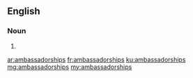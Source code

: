 ==English==

===Noun===
{{head|en|plural}}

# {{plural of|ambassadorship|lang=en|nocat=1}}

[[ar:ambassadorships]]
[[fr:ambassadorships]]
[[ku:ambassadorships]]
[[mg:ambassadorships]]
[[my:ambassadorships]]